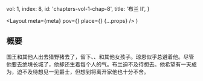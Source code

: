 
  vol: 1,
  index: 8,
  id: 'chapters-vol-1-chap-8',
  title: '布兰 II',
}

  <Layout
    meta={meta}
    pov={<WikiLink name="布兰·史塔克" />}
    place={<WikiLink name="临冬城" />}
    {...props}
  />
)

## 概要

国王和其他人出去猎野猪去了，留下<WikiLink name="布兰" />、<WikiLink name="琼恩" />、<WikiLink name="瑞肯" />和其他女孩子。琼恩似乎总避着他。尽管他要去绝境长城了，他却还生着每个人的气。布兰迫不及待想去<WikiLink name="君临" />。他希望有一天成为<WikiLink name="御林铁卫" />，迫不及待想见一见<WikiLink name="巴利斯坦·赛尔弥" />爵士，但想到将离开家他也十分不舍。
